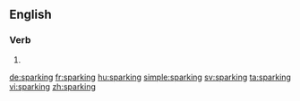 ==English==

===Verb===
{{head|en}}

# {{present participle of|spark|lang=en}}

[[de:sparking]]
[[fr:sparking]]
[[hu:sparking]]
[[simple:sparking]]
[[sv:sparking]]
[[ta:sparking]]
[[vi:sparking]]
[[zh:sparking]]